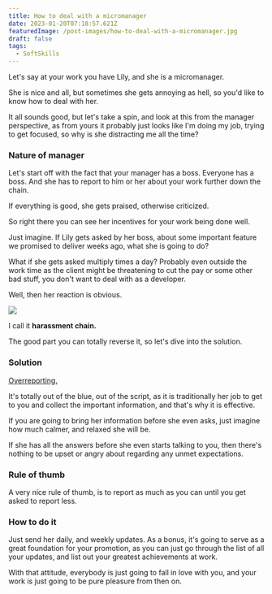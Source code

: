```yaml
---
title: How to deal with a micromanager
date: 2023-01-20T07:18:57.621Z
featuredImage: /post-images/how-to-deal-with-a-micromanager.jpg
draft: false
tags:
  - SoftSkills
---
```


Let's say at your work you have Lily, and she is a micromanager.

She is nice and all, but sometimes she gets annoying as hell, so you'd like to know how to deal with her.

It all sounds good, but let's take a spin, and look at this from the manager perspective, as from yours it probably just looks like I'm doing my job, trying to get focused, so why is she distracting me all the time?

### Nature of manager

Let's start off with the fact that your manager has a boss. Everyone has a boss. And she has to report to him or her about your work further down the chain.

If everything is good, she gets praised, otherwise criticized.

So right there you can see her incentives for your work being done well.

Just imagine. If Lily gets asked by her boss, about some important feature we promised to deliver weeks ago, what she is going to do?

What if she gets asked multiply times a day? Probably even outside the work time as the client might be threatening to cut the pay or some other bad stuff, you don't want to deal with as a developer.

Well, then her reaction is obvious.

![](/post-images/harassment-chain.jpg)

I call it **harassment chain.**

The good part you can totally reverse it, so let's dive into the solution.

### Solution

<u>Overreporting.</u>

It's totally out of the blue, out of the script, as it is traditionally her job to get to you and collect the important information, and that's why it is effective.

If you are going to bring her information before she even asks, just imagine how much calmer, and relaxed she will be.

If she has all the answers before she even starts talking to you, then there's nothing to be upset or angry about regarding any unmet expectations.

### Rule of thumb

A very nice rule of thumb, is to report as much as you can until you get asked to report less.

### How to do it

Just send her daily, and weekly updates. As a bonus, it's going to serve as a great foundation for your promotion, as you can just go through the list of all your updates, and list out your greatest achievements at work.

With that attitude, everybody is just going to fall in love with you, and your work is just going to be pure pleasure from then on.
